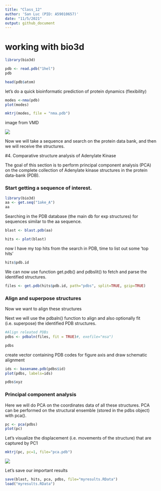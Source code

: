```yaml
---
title: "Class_12"
author: 'San Luc (PID: A59010657)'
date: "11/5/2021"
output: github_document
---
```



# working with bio3d

```r
library(bio3d)

pdb <- read.pdb("1hel")
pdb
```

```r
head(pdb$atom)
```

let's do a quick bioinformatic prediction of protein dynamics
(flexibility)

```r
modes <-nma(pdb)
plot(modes)
```

```r
mktrj(modes, file = "nma.pdb")
```

image from VMD

![](1hel.png)

Now we will take a sequence and search on the protein data bank, and
then we will receive the structures.

\#4. Comparative structure analysis of Adenylate Kinase

The goal of this section is to perform principal component analysis
(PCA) on the complete collection of Adenylate kinase structures in the
protein data-bank (PDB).

### Start getting a sequence of interest.

```r
library(bio3d)
aa <- get.seq("1ake_A")
aa
```

Searching in the PDB database (the main db for exp structures) for
sequences similar to the aa sequence.

```r
blast <- blast.pdb(aa)
```

```r
hits <- plot(blast)
```

now I have my top hits from the search in PDB, time to list out some
'top hits'

```r
hits$pdb.id
```

We can now use function get.pdb() and pdbslit() to fetch and parse the
identified structures.

```r
files <- get.pdb(hits$pdb.id, path="pdbs", split=TRUE, gzip=TRUE)
```

### Align and superpose structures

Now we want to align these structures

Next we will use the pdbaln() function to align and also optionally fit
(i.e. superpose) the identified PDB structures.

```r
#Align releated PDBs
pdbs <- pdbaln(files, fit = TRUE)#, exefile="msa")
```

```r
pdbs
```

create vector containing PDB codes for figure axis and draw schematic
alignment

```r
ids <- basename.pdb(pdbs$id)
plot(pdbs, labels=ids)
```

```r
pdbs$xyz
```

### Principal component analysis

Here we will do PCA on the coordinates data of all these structures. PCA
can be performed on the structural ensemble (stored in the pdbs object)
with pca().

```r
pc <- pca(pdbs)
plot(pc)
```

Let's visualize the displacement (i.e. movements of the structure) that are captured by PC1

```r
mktrj(pc, pc=1, file="pca.pdb")
```

![](pc.png)

Let's save our important results

```r
save(blast, hits, pca, pdbs, file="myresults.RData")
load("myresults.RData")
```



